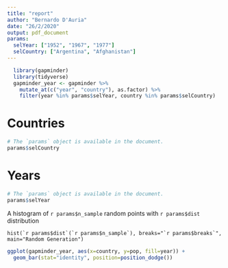 ```yaml
---
title: "report"
author: "Bernardo D'Auria"
date: "26/2/2020"
output: pdf_document
params:
  selYear: ["1952", "1967", "1977"]
  selCountry: ["Argentina", "Afghanistan"]
---
```

```r
  library(gapminder)
  library(tidyverse)
  gapminder_year <- gapminder %>% 
    mutate_at(c("year", "country"), as.factor) %>%
    filter(year %in% params$selYear, country %in% params$selCountry)
```

# Countries
```r
# The `params` object is available in the document.
params$selCountry
```

# Years
```r
# The `params` object is available in the document.
params$selYear
```

A histogram of `r params$n_sample` random points with `r params$dist` distribution

<pre class="r"><code class="hljs">hist(`r params$dist`(`r params$n_sample`), breaks=<span class="hljs-string">"`r params$breaks`"</span>, main=<span class="hljs-string">"Random Generation"</span>)</code></pre>

```r
ggplot(gapminder_year, aes(x=country, y=pop, fill=year)) + 
  geom_bar(stat="identity", position=position_dodge())
```